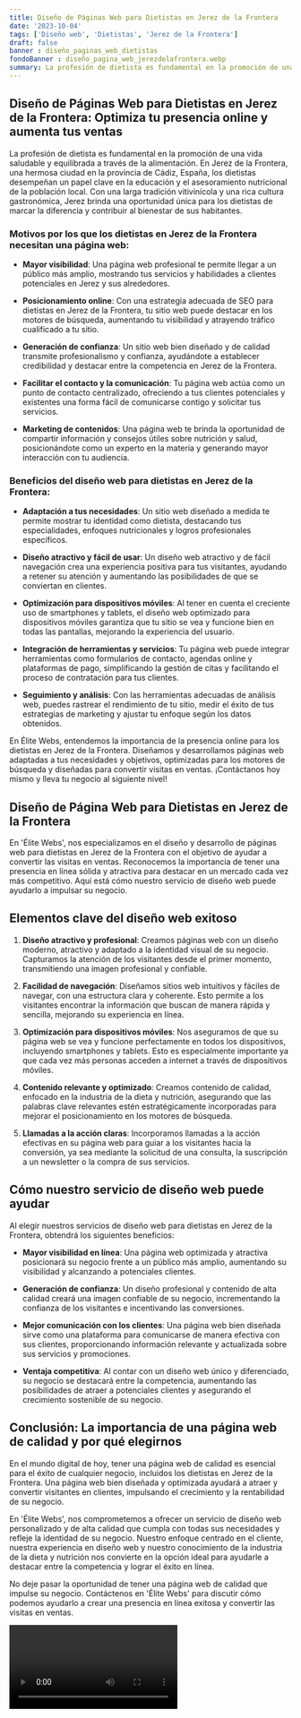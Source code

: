 ```yaml
---
title: Diseño de Páginas Web para Dietistas en Jerez de la Frontera
date: '2023-10-04'
tags: ['Diseño web', 'Dietistas', 'Jerez de la Frontera']
draft: false
banner : diseño_paginas_web_dietistas
fondoBanner : diseño_pagina_web_jerezdelafrontera.webp
summary: La profesión de dietista es fundamental en la promoción de una vida saludable y equilibrada a través de la alimentación. En Jerez de la Frontera, una hermosa ciudad en la provincia de Cádiz, España, los dietistas desempeñan un papel clave en la educación y el asesoramiento nutricional de la población local. Con una larga tradición vitivinícola y una rica cultura gastronómica, Jerez brinda una oportunidad única para los dietistas de marcar la diferencia y contribuir al bienestar de sus habitantes.
---
```


## Diseño de Páginas Web para Dietistas en Jerez de la Frontera: Optimiza tu presencia online y aumenta tus ventas

La profesión de dietista es fundamental en la promoción de una vida saludable y equilibrada a través de la alimentación. En Jerez de la Frontera, una hermosa ciudad en la provincia de Cádiz, España, los dietistas desempeñan un papel clave en la educación y el asesoramiento nutricional de la población local. Con una larga tradición vitivinícola y una rica cultura gastronómica, Jerez brinda una oportunidad única para los dietistas de marcar la diferencia y contribuir al bienestar de sus habitantes.

### Motivos por los que los dietistas en Jerez de la Frontera necesitan una página web:

* **Mayor visibilidad**: Una página web profesional te permite llegar a un público más amplio, mostrando tus servicios y habilidades a clientes potenciales en Jerez y sus alrededores.

* **Posicionamiento online**: Con una estrategia adecuada de SEO para dietistas en Jerez de la Frontera, tu sitio web puede destacar en los motores de búsqueda, aumentando tu visibilidad y atrayendo tráfico cualificado a tu sitio.

* **Generación de confianza**: Un sitio web bien diseñado y de calidad transmite profesionalismo y confianza, ayudándote a establecer credibilidad y destacar entre la competencia en Jerez de la Frontera.

* **Facilitar el contacto y la comunicación**: Tu página web actúa como un punto de contacto centralizado, ofreciendo a tus clientes potenciales y existentes una forma fácil de comunicarse contigo y solicitar tus servicios.

* **Marketing de contenidos**: Una página web te brinda la oportunidad de compartir información y consejos útiles sobre nutrición y salud, posicionándote como un experto en la materia y generando mayor interacción con tu audiencia.

### Beneficios del diseño web para dietistas en Jerez de la Frontera:

* **Adaptación a tus necesidades**: Un sitio web diseñado a medida te permite mostrar tu identidad como dietista, destacando tus especialidades, enfoques nutricionales y logros profesionales específicos.

* **Diseño atractivo y fácil de usar**: Un diseño web atractivo y de fácil navegación crea una experiencia positiva para tus visitantes, ayudando a retener su atención y aumentando las posibilidades de que se conviertan en clientes.

* **Optimización para dispositivos móviles**: Al tener en cuenta el creciente uso de smartphones y tablets, el diseño web optimizado para dispositivos móviles garantiza que tu sitio se vea y funcione bien en todas las pantallas, mejorando la experiencia del usuario.

* **Integración de herramientas y servicios**: Tu página web puede integrar herramientas como formularios de contacto, agendas online y plataformas de pago, simplificando la gestión de citas y facilitando el proceso de contratación para tus clientes.

* **Seguimiento y análisis**: Con las herramientas adecuadas de análisis web, puedes rastrear el rendimiento de tu sitio, medir el éxito de tus estrategias de marketing y ajustar tu enfoque según los datos obtenidos.

En Élite Webs, entendemos la importancia de la presencia online para los dietistas en Jerez de la Frontera. Diseñamos y desarrollamos páginas web adaptadas a tus necesidades y objetivos, optimizadas para los motores de búsqueda y diseñadas para convertir visitas en ventas. ¡Contáctanos hoy mismo y lleva tu negocio al siguiente nivel!

<GifSeo />

<Cta />

## Diseño de Página Web para Dietistas en Jerez de la Frontera

En 'Élite Webs', nos especializamos en el diseño y desarrollo de páginas web para dietistas en Jerez de la Frontera con el objetivo de ayudar a convertir las visitas en ventas. Reconocemos la importancia de tener una presencia en línea sólida y atractiva para destacar en un mercado cada vez más competitivo. Aquí está cómo nuestro servicio de diseño web puede ayudarlo a impulsar su negocio.

## Elementos clave del diseño web exitoso

1. **Diseño atractivo y profesional**: Creamos páginas web con un diseño moderno, atractivo y adaptado a la identidad visual de su negocio. Capturamos la atención de los visitantes desde el primer momento, transmitiendo una imagen profesional y confiable.

2. **Facilidad de navegación**: Diseñamos sitios web intuitivos y fáciles de navegar, con una estructura clara y coherente. Esto permite a los visitantes encontrar la información que buscan de manera rápida y sencilla, mejorando su experiencia en línea.

3. **Optimización para dispositivos móviles**: Nos aseguramos de que su página web se vea y funcione perfectamente en todos los dispositivos, incluyendo smartphones y tablets. Esto es especialmente importante ya que cada vez más personas acceden a internet a través de dispositivos móviles.

4. **Contenido relevante y optimizado**: Creamos contenido de calidad, enfocado en la industria de la dieta y nutrición, asegurando que las palabras clave relevantes estén estratégicamente incorporadas para mejorar el posicionamiento en los motores de búsqueda.

5. **Llamadas a la acción claras**: Incorporamos llamadas a la acción efectivas en su página web para guiar a los visitantes hacia la conversión, ya sea mediante la solicitud de una consulta, la suscripción a un newsletter o la compra de sus servicios.

## Cómo nuestro servicio de diseño web puede ayudar

Al elegir nuestros servicios de diseño web para dietistas en Jerez de la Frontera, obtendrá los siguientes beneficios:

- **Mayor visibilidad en línea**: Una página web optimizada y atractiva posicionará su negocio frente a un público más amplio, aumentando su visibilidad y alcanzando a potenciales clientes.

- **Generación de confianza**: Un diseño profesional y contenido de alta calidad creará una imagen confiable de su negocio, incrementando la confianza de los visitantes e incentivando las conversiones.

- **Mejor comunicación con los clientes**: Una página web bien diseñada sirve como una plataforma para comunicarse de manera efectiva con sus clientes, proporcionando información relevante y actualizada sobre sus servicios y promociones.

- **Ventaja competitiva**: Al contar con un diseño web único y diferenciado, su negocio se destacará entre la competencia, aumentando las posibilidades de atraer a potenciales clientes y asegurando el crecimiento sostenible de su negocio.

## Conclusión: La importancia de una página web de calidad y por qué elegirnos

En el mundo digital de hoy, tener una página web de calidad es esencial para el éxito de cualquier negocio, incluidos los dietistas en Jerez de la Frontera. Una página web bien diseñada y optimizada ayudará a atraer y convertir visitantes en clientes, impulsando el crecimiento y la rentabilidad de su negocio.

En 'Élite Webs', nos comprometemos a ofrecer un servicio de diseño web personalizado y de alta calidad que cumpla con todas sus necesidades y refleje la identidad de su negocio. Nuestro enfoque centrado en el cliente, nuestra experiencia en diseño web y nuestro conocimiento de la industria de la dieta y nutrición nos convierte en la opción ideal para ayudarle a destacar entre la competencia y lograr el éxito en línea.

No deje pasar la oportunidad de tener una página web de calidad que impulse su negocio. Contáctenos en 'Élite Webs' para discutir cómo podemos ayudarlo a crear una presencia en línea exitosa y convertir las visitas en ventas.

<Video />

<CtaBot job='Dietistas' city='Jerez de la Frontera'/>

<Gmaps query='Jerez de la Frontera+españa+maps' />
